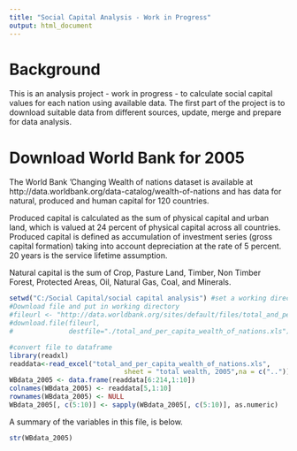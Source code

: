 ```yaml
---
title: "Social Capital Analysis - Work in Progress"
output: html_document
---
```


# Background
This is an analysis project - work in progress - to calculate social capital values for each nation using available data. The first part of the project is to download suitable data from different sources, update, merge and prepare for data analysis.


# Download World Bank for 2005
The World Bank 'Changing Wealth of nations dataset is available at http://data.worldbank.org/data-catalog/wealth-of-nations and has data for natural, produced and human capital for 120 countries. 

Produced capital is calculated as the sum of physical capital and urban land, which is valued at 24 percent of physical capital across all countries. Produced capital is defined as accumulation of investment series (gross capital formation) taking into account depreciation at the rate of 5 percent. 20 years is the service lifetime assumption.  

Natural capital is the sum of Crop, Pasture Land, Timber, Non Timber Forest, Protected Areas, Oil, Natural Gas, Coal, and Minerals.  


```r
setwd("C:/Social Capital/social capital analysis") #set a working directory for data - this directory needs to pre-exist
#Download file and put in working directory
#fileurl <- "http://data.worldbank.org/sites/default/files/total_and_per_capita_wealth_of_nations.xls"
#download.file(fileurl, 
#              destfile="./total_and_per_capita_wealth_of_nations.xls")

#convert file to dataframe
library(readxl)
readdata<-read_excel("total_and_per_capita_wealth_of_nations.xls",
                             sheet = "total wealth, 2005",na = c(".."))
WBdata_2005 <- data.frame(readdata[6:214,1:10])
colnames(WBdata_2005) <- readdata[5,1:10]
rownames(WBdata_2005) <- NULL
WBdata_2005[, c(5:10)] <- sapply(WBdata_2005[, c(5:10)], as.numeric)


```

A summary of the variables in this file, is below.


```r
str(WBdata_2005)
```


